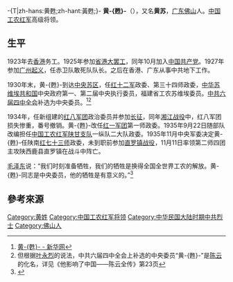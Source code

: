 -{T|zh-hans:黄甦;zh-hant:黃甦;}-
'''黄-{甦}-'''（{{bd|1908年||1935年|11月21日}}），又名'''黄苏'''，[[广东|广东]][[佛山|佛山]]人。[[中国工农红军|中国工农红军]]高级将领。

==生平==
1923年去[[香港|香港]]务工。1925年参加[[省港大罢工|省港大罢工]]，同年10月加入[[中国共产党|中国共产党]]。1927年参加[[广州起义|广州起义]]，任赤卫队敢死队队长。之后在香港、广东从事中共地下工作。

1930年末，黄-{甦}-到达[[中央苏区|中央苏区]]，任[[红十二军|红十二军]]政委、第三十四师政委，[[中华苏维埃共和国|中华苏维埃共和国]]中央政府第一、第二届中央执行委员，福建省工农苏维埃委员。[[中共六届四中全会|中共六届四中全会]]补选为中央委员。<ref>[http://news.xinhuanet.com/newscenter/2006-02/19/content_4199406.htm 黄-{甦}- - 新华网]{{dead link|date=2018年5月 |bot=InternetArchiveBot |fix-attempted=yes }}</ref><ref>但根据[[叶永烈|叶永烈]]的说法，中共六届四中全会上补选的中央委员“黄-{甦}-”是[[陈云|陈云]]的化名，详见《他影响了中国——陈云全传》第23页</ref>

1934年，任新组建的[[红八军团|红八军团]]政治委员并参加[[长征|长征]]，同年[[湘江战役|湘江战役]]中，红八军团损失惨重，番号撤销。黄-{甦}-改任[[红一军团|红一军团]]第一师政委。1935年9月22日随部队改编担任[[中国工农红军陕甘支队|中国工农红军陕甘支队]]一纵队二大队政委。1935年11月中央军委决定黄-{甦}-任陕南[[红七十三师|红七十三师]]政委，未到职前参加[[直罗镇战役|直罗镇战役]]，11月11日率领第二师四团主攻陕西鹿县直罗镇在战斗中阵亡。

[[毛泽东|毛泽东]]说：“我们时刻准备牺牲，我们的牺牲是换得全国全世界工农的解放。黄-{甦}-同志是中央委员，他的牺牲是有意义的。”<ref>{{Cite web |url=http://news.sina.com.cn/c/2006-02-20/08038250277s.shtml |title=黄-{甦}-：为工农解放而牺牲 |accessdate=2014-07-23 |archive-date=2016-03-04 |archive-url=https://web.archive.org/web/20160304213316/http://news.sina.com.cn/c/2006-02-20/08038250277s.shtml |dead-url=no }}</ref>

==參考來源==
{{reflist}}

{{DEFAULTSORT:H}}
[[Category:黄姓|Category:黄姓]]
[[Category:中国工农红军将领|Category:中国工农红军将领]]
[[Category:中华民国大陆时期中共烈士|Category:中华民国大陆时期中共烈士]]
[[Category:佛山人|Category:佛山人]]